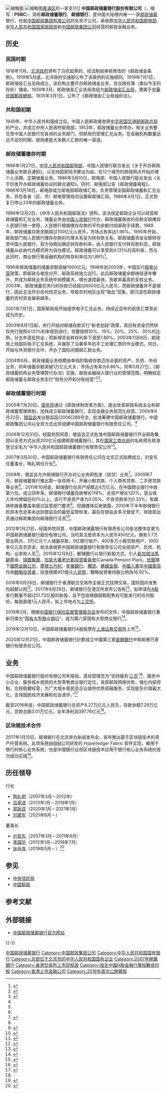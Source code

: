 {{Bank Financial Information
| name = 中国邮政储蓄银行股份有限公司
| else_name = Postal Savings Bank of China Co., Ltd
| logo                          = [[File:POSTAL_SAVINGS_BANK_OF_CHINA_(PSBC).svg|260px]]
| logo_size                     = 
| logo_alt                      = 
| image = [[File:中国邮政集团公司.jpg|260px]]
| full_name = 
| abbreviated_name = 邮政储蓄银行
| market_information = {{unbulleted list|{{hkex|1658}}|{{hkex|4612}}（非累積永續境外優先股）|{{sse|601658}}}}
| CNAPS_code = 403100000004
| isin_code = 
| swift_code = PSBCCNBJ
| WKN_Number = 
| CBRC_code = B0018H111000001
| NACAO_code = 9111000071093465XC
| iban_code =
| finance_code_list = 
| finance_code = 
| banktype = [[国有控股大型商业银行|国有控股大型商业银行]]
| open_date = {{start date and age|2007|3|6|p=yes}}
| closing_date =
| zip_code = 100808
| location = {{PRC}}<br>[[北京市|北京市]][[西城區|西城區]][[金融大街|金融大街]]3號
| slogan = 進步 與您同步
| chairman = [[张金良|张金良]]
| president = [[刘建军|刘建军]]
| revenue = {{decrease}}1896.02億元人民幣{{small|(2016)}}<ref name="2016report">數據來源：{{cite web|author1=中国邮政储蓄银行股份有限公司|title=2016中國郵政儲蓄銀行年度報告|url=http://www.psbc.com/data/tosend/resource/upload/nianbao2016.pdf|accessdate=2017-09-12|date=2017-07-26|language=zh-hant|archive-date=2017-09-12|archive-url=https://web.archive.org/web/20170912102443/http://www.psbc.com/data/tosend/resource/upload/nianbao2016.pdf|dead-url=no}}</ref>
| operating_income = {{increase}}429.28億元人民幣{{small|(2016)}}<ref name="2016report"/>
| net_income = {{increase}}397.76億元人民幣{{small|(2016)}}<ref name="2016report"/>
| assets = {{increase}}80588.98億元人民幣{{small|(2016)}}<ref name="2016report"/>
| equity = {{increase}}3468.88億元人民幣{{small|(2016)}}<ref name="2016report"/>
| capital = {{increase}}810.31億元人民幣{{small|(2016)}}<ref name="2016report"/>
| num_employees = 169,735{{small|(2016)}}<ref name="2016report"/>
| major_shareholder = {{unbulleted list|[[中国邮政|中国邮政集团有限公司]]（65.21%）|[[瑞银集团|瑞银集团]]（6.27%）}}
| homepage = {{URL|https://www.psbc.com}}
| footnotes = 
}}
[[File:Postal_savings_bank_of_China.jpg|缩略图]]
[[File:A_branch_of_Postal_Savings_Bank_of_China_in_Shanghai.JPG|缩略图]][[黄浦区|黄浦区]]的一家支行]]
'''中国邮政储蓄银行股份有限公司'''（{{lang-en|Postal Savings Bank of China Co., Ltd.}}，缩写：'''PSBC'''），简称'''邮政储蓄银行'''、'''邮储银行'''，是中国大陆境内唯一一家[[邮政储蓄|邮政储蓄]]银行，也是[[中国邮政|中国邮政集团有限公司]]的全资子公司，承继原[[中华人民共和国邮电部|中华人民共和国邮电部]]、[[国家邮政局|中华人民共和国国家邮政局]]和[[中国邮政|中国邮政集团公司]]经营的邮政金融业务。

== 历史 ==
=== 民国时期 ===
{{main|中華郵政}}
1918年11月，[[北洋政府|北洋政府]]颁布了冯农起草的、经法制局审核修改的《邮政储金条例》。1919年5月底，北洋政府交通部公布了该条例的实施细则。1919年7月1日，邮政储金汇业总局成立。该机构主要开办邮政储金业务，且仅限存簿（类似今天的存折）儲金。1930年3月，邮政储金汇业总局改组为[[邮政储金汇业局|邮政储金汇业局]]，隶属于[[中華民國郵政總局|中華民國郵政總局]]。1935年3月1日，公布了《邮政储金汇业局组织法》。

=== 共和国初期 ===
1949年，中华人民共和国成立后，中国人民邮政接收原[[中华民国交通部邮政总局|中华民国交通部邮政总局]]的产业，并成立中央人民政府邮电部。1953年，邮政储蓄业务停办，相关业务整合至中国人民银行在各地的业务部门，但邮局仍受理汇兑业务。在金融机构数量远远不足的时期，邮局便是大多数人汇款的唯一渠道。

=== 邮政储蓄缴存时期 ===
1986年1月27日，[[中华人民共和国邮电部|中华人民共和国邮电部]]、中国人民银行联合发出《关于开办邮政储蓄业务联合通知》，以支持国家经济建设为由，在12个城市的邮政网点开始办理个人活期、定期储蓄业务。1986年3月10日，邮电部、中国人民银行联合发出《关于印发开办邮政储蓄协议的联合通知》。同时，邮电部公告《邮政储蓄章程》。1986年3月18日，邮电部成立邮电部邮政储汇局，负责管理全国邮政储蓄和汇兑业务，并在各省（区、市）邮电管理局内设置邮政储汇局。1986年4月1日，正式恢复已停止33年的邮政储蓄业务。

1986年12月2日，《中华人民共和国邮政法》颁布。该法规定邮政企业可以经营邮政储蓄和汇兑业务，储蓄业务由[[中国人民银行|中国人民银行]]代办，邮政储蓄吸收的存款全部缴存人民银行统一使用，人民银行根据缴存存款的平均余额付给邮政手续费。1989年，邮政储蓄存款余额超过100亿元人民币，市场占有率达1.96%。1990年开始，邮政部门和人民银行缴存存款的代理关系变为转存款关系，邮政储蓄资金全额转存至中国人民银行，双方协商后确定转存款利率，由人民银行支付转存款利息。邮政储蓄从此由代办模式转为自办模式。邮政储蓄可以享受到4.131%的高利率，而与此同时，商业银行等金融机构的转存利率仅为1.89%<ref>{{cite web|title=邮政储蓄：一个世纪的风雨历程|url=http://finance.people.com.cn/GB/8215/138482/12917228.html|accessdate=2017-09-12|date=2010-10-11|publisher=[[人民网|人民网]]|language=zh-hans|archive-url=https://web.archive.org/web/20170912191739/http://finance.people.com.cn/GB/8215/138482/12917228.html|archive-date=2017-09-12|dead-url=no}}</ref>。

1995年邮政储蓄的储蓄余额突破1000亿元。1998年到2003年，中国实行[[邮电分营|邮电分营]]政策，即邮政与电信分开，邮政系统独立运行。此后邮政储蓄余额继续逐年攀升，并成为邮政业务系统中规模最大、增长速度最快、贡献率最高的支柱业务。2003年，邮政储蓄在央行的存款已经超过8000亿元人民币。而邮政储蓄并不是银行，因此无法开办任何信贷业务，导致农村地区出现“吸血”现象，即沉淀在邮政储蓄的农村资金越来越多。

2001年7月1日，国家邮政局开始提供电子汇兑业务，持续近百年的纸质汇票至此成为历史。

2003年8月1日起，央行开始对邮储存款实行“新老划段”政策，其旧有资金仍然转存央行按照4.131%利率规则进行，但要按照10%、15%、20%、25%、30%的比例，分五年逐批转出；而新增资金转存利率下调至1.89%。2003年11月8日，邮政局上线国际电子汇兑系统，并废除了沿袭多年的手工处理汇票的作业模式。同日，开始与外资银行合作，开办了国际间银邮汇款业务。

2004年6月，邮政储蓄业务规模由单纯的吸收存款迈向全面的资产、负债、中间业务，同年储蓄余额突破1万亿元大关，市场占有率为8.86%。同年5月27日，《邮政储蓄机构业务管理暂行办法》实施，邮政金融纳入银行业的管理范围，明确规定邮政储蓄与邮政业务实行“财务分开和分账经营”<ref name="邮政储蓄银行">{{cite web|title=中国邮政储蓄银行挂牌 “第五大行”横空出世|url=http://business.sohu.com/20070322/n248887462.shtml|accessdate=2013-01-06|publisher=上海证券报|archive-url=https://web.archive.org/web/20160304204930/http://business.sohu.com/20070322/n248887462.shtml|archive-date=2016-03-04|dead-url=no}}</ref><ref name="调查专题">{{cite web|title=邮储银行行长被调查专题|url=http://finance.qq.com/zt2012/youchu/?pgv_ref=aio2012&ptlang=2052|accessdate=2013-01-07|archive-url=https://web.archive.org/web/20120616162518/http://finance.qq.com/zt2012/youchu/?pgv_ref=aio2012&ptlang=2052|archive-date=2012-06-16|dead-url=no}}</ref>。

=== 邮政储蓄银行时期 ===
2005年7月20日，[[中华人民共和国国务院|国务院]]通过《邮政体制改革方案》，提出改革邮政系统主业和邮政储蓄管理体制，加快成立邮政储蓄银行，实现金融业务规范化经营。2006年6月22日，[[中国银行业监督管理委员会|银监会]]发出银监函[2006]288号文，批准筹建中国邮政储蓄银行。中国邮政集团公司以全资方式出资组建中国邮政储蓄银行有限责任公司。<ref name="调查专题" />

2006年12月31日，经国务院同意，银监会正式批准中国邮政储蓄银行开业邮政集团以全资方式出资200亿元组建邮政储蓄银行，其在[[中华人民共和国国家工商行政管理总局|国家工商总局]]的名称预先核准登记全名为“中华人民共和国邮政储蓄银行有限责任公司”<ref name="调查专题" />。

2007年3月20日，中国邮政储蓄银行有限责任公司在北京正式挂牌成立，刘安东任董事长，陶礼明任行长<ref name="邮政储蓄银行"/>。

2008年，银监会允许邮储银行开办对公业务即批发（信贷）业务<ref>{{cite web|title=邮储行长陶礼明被正式批捕 涉嫌违规贷款等罪|url=http://finance.qq.com/a/20130107/001189.htm|accessdate=2013-01-07|archive-url=https://web.archive.org/web/20130111231201/http://finance.qq.com/a/20130107/001189.htm|archive-date=2013-01-11|dead-url=no}}</ref>。2009年7月，邮政储蓄银行推出第一张信用卡，开展小额贷款、个人商务贷款、二手房贷款等业务<ref name="调查专题"/>。2011年10月底，邮储银行总资产规模近4万亿元，在中国商业银行中居第六位。成立四年来，邮储银行储蓄存款增长119%，总资产增长120%，营业收入年均增幅在60%以上。该行不良资产率为0.05%，不良贷款率为0.33%，有媒体称拨备覆盖率超过监管部门要求<ref>{{cite web|title=邮储银行证实行长陶礼明被带走 正在“协助调查”|url=http://finance.sina.com.cn/roll/20120611/175212282535.shtml|accessdate=2013-01-06|publisher=新浪|archive-url=https://web.archive.org/web/20160304120330/http://finance.sina.com.cn/roll/20120611/175212282535.shtml|archive-date=2016-03-04|dead-url=no}}</ref>。但据媒体后来披露，2010年下半年邮储银行的资本充足率未达到银监会的最低监管标准，最后在银监会多次督促下，财政部出资通过邮政集团向邮储银行注资<ref>{{cite web|title=邮储银行上报应急预案 公司治理被指存缺陷|url=http://www.nbd.com.cn/articles/2012-06-14/660783.html|accessdate=2013-01-07|author=杨井鑫|date=2012-06-14|publisher=每经网|language=zh-hans|archive-url=https://web.archive.org/web/20140912090306/http://www.nbd.com.cn/articles/2012-06-14/660783.html|archive-date=2014-09-12|dead-url=no|editor=祝裕}}</ref>。

2012年1月21日，经国务院同意﹐中国邮政储蓄银行有限责任公司依法整体变更为中国邮政储蓄银行股份有限公司。当时其注册资本为人民币450亿元，拥有3.7万营业网点，3万亿元个人储蓄存款，9亿银行账户，400多万小额贷款用户，1000多亿元支农资金。依法承继原中国邮政储蓄银行有限责任公司全部资产、负债、机构、业务和人员<ref>{{cite web|title=中国邮政储蓄银行股份有限公司成立|url=http://bank.hexun.com/2012-02-27/138699923.html|accessdate=2013-01-06|publisher=第一财经|archive-url=https://web.archive.org/web/20150508143408/http://bank.hexun.com/2012-02-27/138699923.html|archive-date=2015-05-08|dead-url=yes}}</ref>。2015年12月8日，郵儲銀行以發行新股方式，引入[[新加坡|新加坡]][[淡马锡控股|淡馬錫]]基金、[[瑞銀集團|瑞銀集團]]、[[加拿大養老計劃投資委員會|加拿大養老計劃投資委員會]](Canada Pension Plan)、[[世界银行|世銀]]旗下[[國際金融公司|國際金融公司]]、[[摩根士丹利|摩根士丹利]]、[[星展銀行|星展銀行]]、[[騰訊|騰訊]]、[[蚂蚁集团|螞蟻金服]]、[[中国人寿保险|中國人壽]]及[[中國電信|中國電信]]作為[[戰略投資者|戰略投資者]]，投資規模451億元[[人民幣|人民幣]]，戰略投資者持股比例為16.92%。

2016年9月28日，邮储银行于香港联合交易所主板正式挂牌交易，国际国内发售均超额认购<ref>{{cite web|title=邮储银行H股今日挂牌 为今年以来全球最大IPO|url=http://news.xinhuanet.com/fortune/2016-09/28/c_129304185.htm|accessdate=2017-09-26|date=2016-09-28|publisher=[[新华网|新华网]]|language=zh-hans|archive-url=https://web.archive.org/web/20160929141752/http://news.xinhuanet.com/fortune/2016-09/28/c_129304185.htm|archive-date=2016-09-29|dead-url=no|editor=徐曼曼}}</ref>。2017年8月29日，邮储银行在港交所发布公告称<ref>{{cite web|title=建議A股發行|url=http://www.hkexnews.hk/listedco/listconews/sehk/2017/0829/LTN20170829941_C.pdf|accessdate=2017-09-26|author=中国邮政储蓄银行股份有限公司|date=2016-08-29|publisher=[[香港交易所|香港交易所]]|language=zh-hans|archive-url=https://web.archive.org/web/20170926235617/http://www.hkexnews.hk/listedco/listconews/sehk/2017/0829/LTN20170829941_C.pdf|archive-date=2017-09-26|dead-url=no}}</ref>，拟申请在[[A股|A股]]发行数量不超过51.72亿股的新股，且不包括根据超额配售权可能发行的任何股份，每股面值1元人民币，拟上市地点为[[上交所|上交所]]。

2019年2月，根据[[中国银行保险监督管理委员会|中国银行保险监督管理委员会]]发布的文件，中国邮政储蓄银行重新归类为“[[国有大型商业银行|国有大型商业银行]]”，成为第六家国有大型商业银行<ref>{{cite web|title=邮储银行成第六家国有大行 拥有近4万个营业网点|url=http://www.xinhuanet.com/fortune/2019-02/16/c_1124122141.htm|accessdate=2019-12-10|publisher=经济日报|archive-url=https://web.archive.org/web/20191019122557/http://www.xinhuanet.com/fortune/2019-02/16/c_1124122141.htm|archive-date=2019-10-19|dead-url=no}}</ref>。

2019年12月10日，中国邮政储蓄银行A股股票在[[上海证券交易所|上海证券交易所]]上市<ref>{{cite web|title=多举措护航，邮储银行A股上市开盘涨1.82%|url=https://www.yicai.com/news/100430727.html|accessdate=2019-12-10|publisher=第一财经|archive-url=https://web.archive.org/web/20191210102520/https://www.yicai.com/news/100430727.html|archive-date=2019-12-10|dead-url=no}}</ref>。

2020年12月21日，中国邮政储蓄银行計劃成立中國第三家[[直銷銀行|直銷銀行]]中邮邮惠万家银行有限责任公司。

== 业务 ==
中国邮政储蓄银行股份有限公司年报指，其经营理念为“坚持服务‘[[三农|三农]]’<ref>{{cite web|title=中国邮政储蓄银行服务“三农”纪实报道|url=http://www.xwcm.net/a/a/news/guonei/2012/1109/180167.html|accessdate=2013-01-07|publisher=新闻传媒网|archiveurl=https://web.archive.org/web/20130517014601/http://www.xwcm.net/a/a/news/guonei/2012/1109/180167.html|archivedate=2013-05-17|deadurl=yes}}</ref>、服务中小企业、服务城乡居民的大型零售商业银行定位，发挥邮政网络优势，强化内部控制，合规稳健经营，为广大城乡居民及企业提供优质金融服务，实现股东价值最大化，支持国民经济发展和社会进步。”<ref>{{cite web|title=邮储银行公布上市后首份年报|url=http://news.163.com/17/0331/14/CGS3NGJO000189DH.html|accessdate=2017-03-31|archive-url=https://web.archive.org/web/20170912144654/http://news.163.com/17/0331/14/CGS3NGJO000189DH.html|archive-date=2017-09-12|dead-url=no}}</ref>

截至2016年底，中国邮政储蓄银行总资产8.27万亿元人民币，存款余额7.29万亿元，贷款总额3.01万亿元，全年净利润397.76亿元<ref name="2016report" />。

=== 区块链技术合作 ===
2017年1月10日，邮储银行在北京举办新闻发布会，宣布推出基于区块链技术的资产托管系统。此项系统由[[IBM|IBM]]公司研发的 Hyperledger Fabric 软件实现，被用于银行的核心业务系统，也是中国银行业将区块链技术应用于银行核心业务系统的首次成功实践<ref>{{cite web|title=邮储银行携手 IBM 打造基于区块链技术的资产托管系统|url=https://www.ibm.com/news/cn/zh/2017/01/10/R615533D58126B67.html|accessdate=2017-09-12|date=2017-01-10|publisher=[[IBM|IBM]]|language=zh-hans|archive-url=https://web.archive.org/web/20170912191729/https://www.ibm.com/news/cn/zh/2017/01/10/R615533D58126B67.html|archive-date=2017-09-12|dead-url=no}}</ref>。

== 历任领导 ==
;行长
*[[陶礼明|陶礼明]]（2007年3月－2012年）
*[[吕家进_(1968年)|吕家进]]（2013年1月－2019年1月）
*[[郭新双|郭新双]]（2020年1月－2021年1月）
*[[刘建军|刘建军]]（2021年6月－）

;董事长
*[[刘安东|刘安东]]（2007年3月－2011年9月）
*[[李国华_(1960年)|李国华]]（2012年1月－2018年7月）
*[[张金良|张金良]]（2019年5月－）<ref>{{Cite web|title=邮储银行新掌门张金良走马上任：最年轻国有大行的成长与烦恼|url=http://www.time-weekly.com/html/20190515/258572_1.html|accessdate=2019-11-03|date=2019-05-15|publisher=时代周报|archive-url=https://web.archive.org/web/20191103153606/http://www.time-weekly.com/html/20190515/258572_1.html|archive-date=2019-11-03|dead-url=no}}</ref>

== 参见 ==
*[[中央信託局|中央信託局]]
*[[中国邮政|中国邮政]]

== 参考文献 ==
{{reflist|2}}

== 外部链接 ==
{{Portal box|中华人民共和国}}
*[https://www.psbc.com/ 中国邮政储蓄银行官方网站]{{Wayback|url=http://www.psbc.com/ |date=20071127045910 }}{{zh-cn}}

{{-}}
{{中国邮政}}
{{中华人民共和国银行}}
{{CSI-300}}
{{Hang Seng China Enterprises Index}}
{{Hang Seng China 50 Index}}
{{Hang Seng China H-Financials Index}}

[[Category:中国邮政储蓄银行|]]
[[Category:中国邮政集团公司|Category:中国邮政集团公司]]
[[Category:中华人民共和国国有银行|Category:中华人民共和国国有银行]]
[[Category:总部位于北京市的中华人民共和国国有企业|Category:总部位于北京市的中华人民共和国国有企业]]
[[Category:2007年開業銀行|Category:2007年開業銀行]]
[[Category:香港交易所上市認股證|Category:香港交易所上市認股證]]
[[Category:恒生中國H股金融行業指數成份股|Category:恒生中國H股金融行業指數成份股]]
[[Category:香港上市金融公司|Category:香港上市金融公司]]
[[Category:2016年首次公開募股|Category:2016年首次公開募股]]